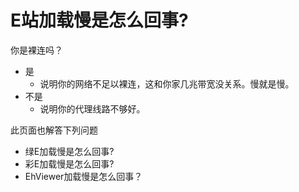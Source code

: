 # E站加载慢是怎么回事?

你是裸连吗？
* 是
  * 说明你的网络不足以裸连，这和你家几兆带宽没关系。慢就是慢。
* 不是
  * 说明你的代理线路不够好。

此页面也解答下列问题
  * 绿E加载慢是怎么回事?
  * 彩E加载慢是怎么回事?
  * EhViewer加载慢是怎么回事？
